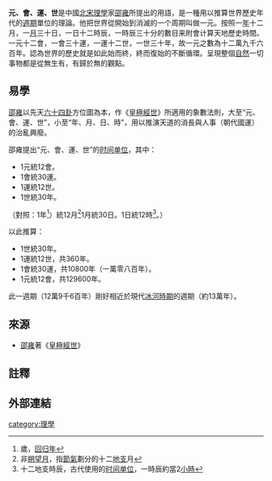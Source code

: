 {{Refimprove|time=2013-10-16T09:52:29+00:00}}
'''元、會、運、世'''是中國[[北宋|北宋]][[宋明理學|理學]]家[[邵雍|邵雍]]所提出的用語，是一種用以推算世界歷史年代的[[週期|週期]]單位的理論。他把世界從開始到消滅的一个周期叫做一元。按照一[[年|年]]十二月，一[[月|月]]三十日，一日十二時辰，一時辰三十分的數目来附會计算天地歷史時間。一元十二會，一會三十運，一運十二世，一世三十年，故一元之數為十二萬九千六百年。認為世界的歷史就是如此始而終，終而復始的不斷循環。呈現整個[[自然|自然]]一切事物都是從無生有，有歸於無的觀點。

== 易學 ==
{{See also|六十四卦|易学|易经}}
[[邵雍|邵雍]]以先天[[六十四卦|六十四卦]]方位圖為本，作《[[皇極經世|皇極經世]]》所適用的象數法則，大至“元、會、運、世”，小至“年、月、日、時”，用以推演天道的消長與人事（朝代國運）的治亂興廢。

邵雍提出“元、會、運、世”的[[时间单位|时间单位]]，其中：
*1元統12會。
*1會統30運。
*1運統12世。
*1世統30年。
（對照：1年<ref>歲，[[回归年|回归年]]</ref>）統12月<ref>非[[朔望月|朔望月]]，指[[節氣|節氣]]劃分的十二[[地支|地支]]月</ref>1月統30日。1日統12時<ref>十二地支時辰，古代使用的[[时间单位|时间单位]]，一時辰約當2[[小時|小時]]</ref>。）

以此推算：
*1世統30年。
*1運統12世，共360年。
*1會統30運，共10800年（一萬零八百年）。
*1元統12會，共129600年。
此一週期（12萬9千6百年）剛好相近於現代[[冰河時期|冰河時期]]的週期（約13萬年）。

== 來源 ==
*[[邵雍|邵雍]]著《[[皇極經世|皇極經世]]》

== 註釋 ==
{{Reflist}}

==外部連結==
[[category:理學|category:理學]]
{{stub}}
